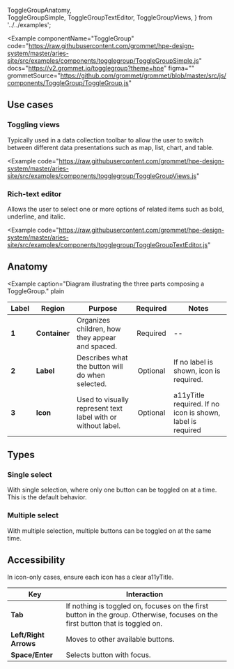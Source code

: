   ToggleGroupAnatomy,  
  ToggleGroupSimple,
  ToggleGroupTextEditor,
  ToggleGroupViews,
} from '../../examples';

<Example
  componentName="ToggleGroup"
  code="https://raw.githubusercontent.com/grommet/hpe-design-system/master/aries-site/src/examples/components/togglegroup/ToggleGroupSimple.js"
  docs="https://v2.grommet.io/togglegroup?theme=hpe"
  figma=""
  grommetSource="https://github.com/grommet/grommet/blob/master/src/js/components/ToggleGroup/ToggleGroup.js"
>
  <ToggleGroupSimple />
</Example>

## Use cases

### Toggling views

Typically used in a data collection toolbar to allow the user to switch between different data presentations such as map, list, chart, and table.

<Example
  code="https://raw.githubusercontent.com/grommet/hpe-design-system/master/aries-site/src/examples/components/togglegroup/ToggleGroupViews.js"
>
  <ToggleGroupViews />
</Example>

### Rich-text editor

Allows the user to select one or more options of related items such as bold, underline, and italic.

<Example
  code="https://raw.githubusercontent.com/grommet/hpe-design-system/master/aries-site/src/examples/components/togglegroup/ToggleGroupTextEditor.js"
>
  <ToggleGroupTextEditor />
</Example>


## Anatomy

<Example
  caption="Diagram illustrating the three parts composing a ToggleGroup."
  plain
>
  <ToggleGroupAnatomy />
</Example>


| Label | Region           | Purpose           |                  Required                   | Notes             |
| ----- | ---------------- | ----------------- | :-----------------------------------------: | ----------------- |
| **1** | **Container** | Organizes children, how they appear and spaced. | Required |        --         |
| **2** | **Label** | Describes what the button will do when selected. | Optional |        If no label is shown, icon is required.        |
| **3** | **Icon** | Used to visually represent text label with or without label.  | Optional |       a11yTitle required. If no icon is shown, label is required      |


## Types

### Single select

With single selection, where only one button can be toggled on at a time. This is the default behavior.

### Multiple select

With multiple selection, multiple buttons can be toggled on at the same time.


## Accessibility

In icon-only cases, ensure each icon has a clear a11yTitle.

| Key | Interaction           | 
| ----- | ---------------- |
| **Tab** | If nothing is toggled on, focuses on the first button in the group. Otherwise, focuses on the first button that is toggled on. |
| **Left/Right Arrows** | Moves to other available buttons. |
| **Space/Enter** | Selects button with focus. |

